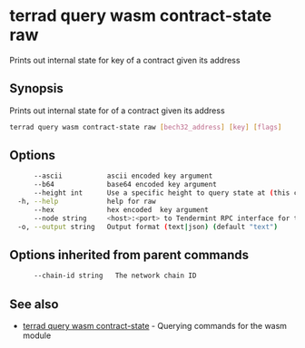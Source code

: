 # terrad query wasm contract-state raw

Prints out internal state for key of a contract given its address

## Synopsis

Prints out internal state for of a contract given its address

```sh Terrad
terrad query wasm contract-state raw [bech32_address] [key] [flags]
```

## Options

```sh Terrad
      --ascii           ascii encoded key argument
      --b64             base64 encoded key argument
      --height int      Use a specific height to query state at (this can error if the node is pruning state)
  -h, --help            help for raw
      --hex             hex encoded  key argument
      --node string     <host>:<port> to Tendermint RPC interface for this chain (default "tcp://localhost:26657")
  -o, --output string   Output format (text|json) (default "text")
```

## Options inherited from parent commands

```sh Terrad
      --chain-id string   The network chain ID
```

## See also

* [terrad query wasm contract-state](terrad_query_wasm_contract-state.mdx)	 - Querying commands for the wasm module


